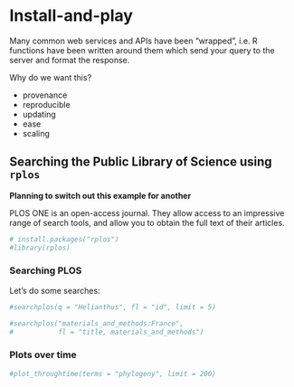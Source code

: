 # Install-and-play {#api-wrappers}

Many common web services and APIs have been "wrapped", i.e. R functions have been written around them which send your query to the server and format the response.

Why do we want this?

* provenance
* reproducible
* updating
* ease
* scaling


## Searching the Public Library of Science using `rplos`

**Planning to switch out this example for another**

PLOS ONE is an open-access journal. They allow access to an impressive range of search tools, and allow you to obtain the full text of their articles. 

```r
# install.packages("rplos")
#library(rplos)
```


### Searching PLOS

Let's do some searches:
```r
#searchplos(q = "Helianthus", fl = "id", limit = 5)
```

```r
#searchplos("materials_and_methods:France", 
#           fl = "title, materials_and_methods")
```


### Plots over time

```r
#plot_throughtime(terms = "phylogeny", limit = 200)
```

